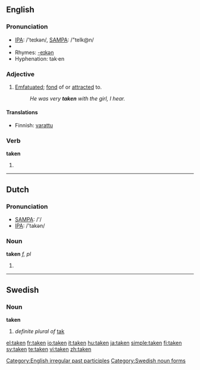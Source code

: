 {{wikipedia|dab=taken (disambiguation)|taken}}
==English==

{{rank|given|hands|turned|239|taken|end|rather|until}}

===Pronunciation===
*[[w:IPA|IPA]]: /'teɪkən/, [[w:SAMPA|SAMPA]]: /"teIk@n/
*{{audio|en-us-taken.ogg|Audio (US)}}
*Rhymes: [[Rhymes:English:-eɪkən|-eɪkən]]
*Hyphenation: tak·en

===Adjective===
{{en-adj|-}}

# [[emfatuated|Emfatuated]]; [[fond]] of or [[attracted]] to.
#:''He was very '''taken''' with the girl, I hear.''

====Translations====
{{trans-top|Reserved}}
*Finnish: [[varattu]]
{{trans-mid}}
{{trans-bottom}}

===Verb===
'''taken'''

# {{past participle of|[[take]]}}

[[Category:English irregular past participles]]

----

==Dutch==

===Pronunciation===
*[[w:SAMPA|SAMPA]]: /'/
*[[w:IPA|IPA]]: /'takən/

===Noun===
'''taken''' ''f, pl''

# {{plural of|[[taak]]|lang=Dutch}}

----

==Swedish==

===Noun===
'''taken'''

# ''definite plural of'' [[tak#Swedish|tak]]

[[Category:Swedish noun forms]]

[[el:taken]]
[[fr:taken]]
[[io:taken]]
[[it:taken]]
[[hu:taken]]
[[ja:taken]]
[[simple:taken]]
[[fi:taken]]
[[sv:taken]]
[[te:taken]]
[[vi:taken]]
[[zh:taken]]